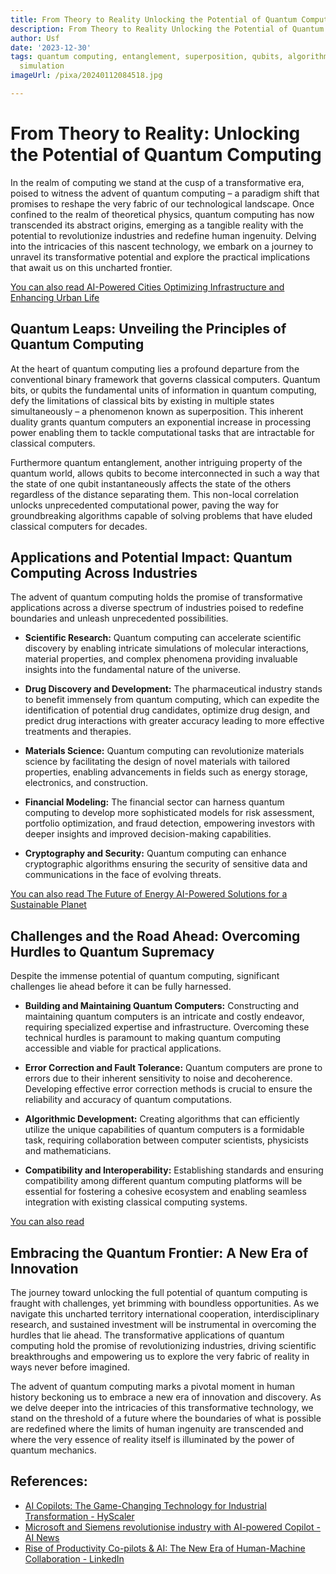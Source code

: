 ```yaml
---
title: From Theory to Reality Unlocking the Potential of Quantum Computing
description: From Theory to Reality Unlocking the Potential of Quantum Computing
author: Usf
date: '2023-12-30'
tags: quantum computing, entanglement, superposition, qubits, algorithms, cryptography,
  simulation
imageUrl: /pixa/20240112084518.jpg

---
```

# From Theory to Reality: Unlocking the Potential of Quantum Computing

In the realm of computing we stand  at the cusp of a transformative era, poised to witness the advent of quantum computing – a paradigm shift that promises to reshape the very fabric of our technological landscape. Once confined to the realm of theoretical physics, quantum computing has now transcended its abstract origins,  emerging as a tangible reality with the potential to revolutionize  industries and  redefine human ingenuity. Delving into the intricacies of this nascent technology, we embark  on a journey to unravel its  transformative potential and explore the practical implications that await us on this uncharted frontier.

[You can also read AI-Powered Cities Optimizing Infrastructure and Enhancing Urban Life](AI-Powered%20Cities%20Optimizing%20Infrastructure%20and%20Enhancing%20Urban%20Life)


## Quantum Leaps: Unveiling  the Principles of Quantum Computing

At the heart of quantum computing lies a profound departure from  the conventional binary framework  that  governs classical computers. Quantum bits, or qubits the fundamental  units  of information in quantum computing, defy the limitations of  classical bits by existing in multiple states simultaneously – a phenomenon known as superposition. This inherent duality grants quantum computers an exponential  increase in processing power enabling them to tackle computational  tasks that are intractable for classical computers.

Furthermore quantum entanglement, another intriguing property of the quantum world, allows qubits  to become  interconnected in such a way that the state  of one  qubit instantaneously affects the state of the others regardless of the distance separating them. This non-local correlation unlocks unprecedented computational power, paving the way for groundbreaking algorithms capable of solving problems that have eluded  classical computers for decades.

## Applications and Potential Impact: Quantum Computing Across  Industries

The advent  of  quantum computing holds the promise of transformative applications across a  diverse spectrum of  industries  poised to redefine boundaries and unleash unprecedented possibilities.

* **Scientific Research:** Quantum computing can accelerate scientific discovery by enabling intricate simulations of molecular interactions, material properties, and complex phenomena providing  invaluable insights into the fundamental nature of the universe.

* **Drug Discovery and Development:** The pharmaceutical industry stands to benefit immensely from quantum computing, which can expedite the identification of  potential drug candidates,  optimize  drug design, and predict drug interactions with greater accuracy leading to more  effective treatments and therapies.

* **Materials Science:** Quantum computing can revolutionize materials  science by facilitating  the design of  novel materials with  tailored  properties, enabling advancements in fields such as energy storage, electronics, and  construction.

* **Financial Modeling:** The financial sector can harness quantum computing to develop more sophisticated models for risk assessment,  portfolio optimization, and fraud detection, empowering investors with deeper  insights and improved decision-making capabilities.

* **Cryptography  and Security:** Quantum  computing can enhance cryptographic  algorithms ensuring the security of sensitive data and communications in the face of evolving threats.

[You can also  read The Future of Energy  AI-Powered Solutions for a Sustainable Planet](The%20Future%20of%20Energy%20AI-Powered%20Solutions%20for%20a%20Sustainable%20Planet)


## Challenges and the Road Ahead: Overcoming Hurdles to Quantum  Supremacy

Despite the immense potential of quantum computing,  significant challenges lie ahead  before it can be fully harnessed.

* **Building and  Maintaining Quantum Computers:** Constructing  and maintaining quantum  computers is an intricate and costly  endeavor, requiring specialized expertise and  infrastructure. Overcoming these technical hurdles is paramount to making quantum computing accessible and viable for practical applications.

* **Error Correction  and Fault Tolerance:** Quantum computers are prone to errors  due to their inherent sensitivity  to noise  and decoherence. Developing effective error correction methods is crucial to  ensure the reliability and accuracy of quantum computations.

* **Algorithmic Development:** Creating algorithms  that  can efficiently utilize the unique capabilities of  quantum  computers is a  formidable task, requiring collaboration between  computer scientists, physicists and mathematicians.

* **Compatibility and  Interoperability:** Establishing standards  and ensuring compatibility among  different quantum computing platforms will be essential for fostering a cohesive ecosystem and  enabling seamless integration with existing classical computing  systems.

[You can also read ]()


## Embracing the Quantum Frontier: A New Era of Innovation

The journey toward  unlocking the full potential of quantum computing is fraught with challenges, yet brimming with boundless opportunities.  As we navigate this uncharted territory international cooperation, interdisciplinary research, and sustained investment will be instrumental in overcoming the hurdles that lie ahead. The transformative applications of quantum  computing  hold the promise of revolutionizing industries, driving scientific breakthroughs and empowering  us to explore the very fabric  of reality in ways never before imagined.

The advent of quantum computing marks a pivotal moment in human history beckoning us to embrace a new era of innovation and discovery. As we delve deeper  into the intricacies of this transformative technology, we stand on the threshold of a future where the  boundaries of what is possible are  redefined where the limits of human ingenuity are transcended and where the very essence of reality itself is illuminated by the power of quantum mechanics.

## References:
- [AI Copilots: The Game-Changing Technology for Industrial Transformation - HyScaler](https://hyscaler.com/insights/siemens-microsoft-launch-ai-copilots/)
- [Microsoft and Siemens revolutionise industry with AI-powered Copilot - AI News](https://www.artificialintelligence-news.com/2023/10/31/microsoft-and-siemens-revolutionise-industry-with-ai-powered-copilot/)
- [Rise of Productivity Co-pilots & AI: The New Era of Human-Machine Collaboration - LinkedIn](https://www.linkedin.com/pulse/rise-productivity-co-pilots-ai-new-era-human-machine-kashif-khan)
